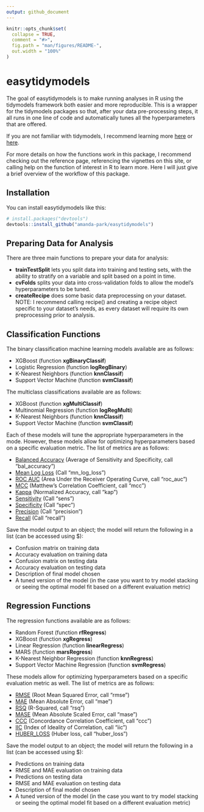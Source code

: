```yaml
---
output: github_document
---
```


<!-- README.md is generated from README.Rmd. Please edit that file -->

```r
knitr::opts_chunk$set(
  collapse = TRUE,
  comment = "#>",
  fig.path = "man/figures/README-",
  out.width = "100%"
)
```

# easytidymodels

<!-- badges: start -->
<!-- badges: end -->

The goal of easytidymodels is to make running analyses in R using the tidymodels framework both easier and more reproducible. This is a wrapper for the tidymodels packages so that, after your data pre-processing steps, it all runs in one line of code and automatically tunes all the hyperparameters that are offered.

If you are not familiar with tidymodels, I recommend learning more [here](https://www.tidymodels.org/) or [here](https://www.tmwr.org/).

For more details on how the functions work in this package, I recommend checking out the reference page, referencing the vignettes on this site, or calling help on the function of interest in R to learn more. Here I will just give a brief overview of the workflow of this package.


## Installation

You can install easytidymodels like this:

``` r
# install.packages("devtools")
devtools::install_github("amanda-park/easytidymodels")
```

## Preparing Data for Analysis

There are three main functions to prepare your data for analysis: 

* **trainTestSplit** lets you split data into training and testing sets, with the ability to stratify on a variable and split based on a point in time. 
* **cvFolds** splits your data into cross-validation folds to allow the model's hyperparameters to be tuned.
* **createRecipe** does some basic data preprocessing on your dataset. NOTE: I recommend calling recipe() and creating a recipe object specific to your dataset's needs, as every dataset will require its own preprocessing prior to analysis. 

## Classification Functions

The binary classification machine learning models available are as follows:

* XGBoost (function **xgBinaryClassif**)
* Logistic Regression (function **logRegBinary**)
* K-Nearest Neighbors (function **knnClassif**)
* Support Vector Machine (function **svmClassif**)

The multiclass classifications available are as follows:

* XGBoost (function **xgMultiClassif**)
* Multinomial Regression (function **logRegMulti**)
* K-Nearest Neighbors (function **knnClassif**)
* Support Vector Machine (function **svmClassif**)

Each of these models will tune the appropriate hyperparameters in the mode. However, these models allow for optimizing hyperparameters based on a specific evaluation metric. The list of metrics are as follows:

* [Balanced Accuracy](https://yardstick.tidymodels.org/reference/bal_accuracy.html) (Average of Sensitivity and Specificity, call "bal_accuracy")
* [Mean Log Loss](https://yardstick.tidymodels.org/reference/mn_log_loss.html) (Call "mn_log_loss")
* [ROC AUC](https://yardstick.tidymodels.org/reference/roc_auc.html) (Area Under the Receiver Operating Curve, call "roc_auc")
* [MCC](https://yardstick.tidymodels.org/reference/mcc.html) (Matthew's Correlation Coefficient, call "mcc")
* [Kappa](https://yardstick.tidymodels.org/reference/kap.html) (Normalized Accuracy, call "kap")
* [Sensitivity](https://yardstick.tidymodels.org/reference/sens.html) (Call "sens")
* [Specificity](https://yardstick.tidymodels.org/reference/spec.html) (Call "spec")
* [Precision](https://yardstick.tidymodels.org/reference/precision.html) (Call "precision")
* [Recall](https://yardstick.tidymodels.org/reference/recall.html) (Call "recall")

Save the model output to an object; the model will return the following in a list (can be accessed using $):

* Confusion matrix on training data
* Accuracy evaluation on training data
* Confusion matrix on testing data
* Accuracy evaluation on testing data
* Description of final model chosen
* A tuned version of the model (in the case you want to try model stacking or seeing the optimal model fit based on a different evaluation metric)

## Regression Functions

The regression functions available are as follows:

* Random Forest (function **rfRegress**)
* XGBoost (function **xgRegress**)
* Linear Regression (function **linearRegress**)
* MARS (function **marsRegress**)
* K-Nearest Neighbor Regression (function **knnRegress**)
* Support Vector Machine Regression (function **svmRegress**)

These models allow for optimizing hyperparameters based on a specific evaluation metric as well. The list of metrics are as follows:

* [RMSE](https://yardstick.tidymodels.org/reference/rmse.html) (Root Mean Squared Error, call "rmse")
* [MAE](https://yardstick.tidymodels.org/reference/mae.html) (Mean Absolute Error, call "mae")
* [RSQ](https://yardstick.tidymodels.org/reference/rsq.html) (R-Squared, call "rsq")
* [MASE](https://yardstick.tidymodels.org/reference/mase.html) (Mean Absolute Scaled Error, call "mase")
* [CCC](https://yardstick.tidymodels.org/reference/ccc.html) (Concordance Correlation Coefficient, call "ccc")
* [IIC](https://yardstick.tidymodels.org/reference/iic.html) (Index of Ideality of Correlation, call "iic")
* [HUBER_LOSS](https://yardstick.tidymodels.org/reference/huber_loss.html) (Huber loss, call "huber_loss")

Save the model output to an object; the model will return the following in a list (can be accessed using $):

* Predictions on training data
* RMSE and MAE evaluation on training data
* Predictions on testing data
* RMSE and MAE evaluation on testing data
* Description of final model chosen
* A tuned version of the model (in the case you want to try model stacking or seeing the optimal model fit based on a different evaluation metric)
